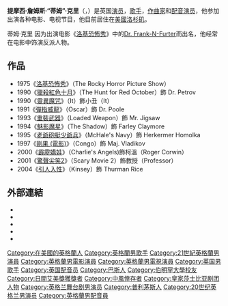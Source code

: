 {{noteTA
|T=zh-hans:蒂姆·克里;zh-hk:蒂姆·克里;zh-tw:提姆·柯瑞;
|G1=Show
|G2=Movie
|1=zh-hans:蒂姆;zh-hk:蒂姆;zh-tw:提姆;
|2=zh-hans:克里;zh-hk:克里;zh-tw:柯瑞;
|3=zh-hans:蒂莫西;zh-hk:蒂莫西;zh-tw:提摩西;
}}
{{Infobox person
| image       = Tim Curry 01.jpg
| caption     = 2005年，在[[纽约市|纽约市]]的克里
| name        = 蒂姆·克里
| birth_name  = Timothy James Curry
| birth_date  = {{birth date and age|df=yes|1946|4|19}}
| birth_place = {{GBR}}[[英格兰|英格兰]][[沃灵顿|沃灵顿]][[格拉彭霍尔|格拉彭霍尔]]<ref name="ReferenceA">Did not become part of Warrington until 1st April 1974 before which time Warrington was historically part of Lancashire</ref>
| occupation  = 演员、配音员、歌手
| yearsactive = 1968年至今
| alma_mater  = [[伯明翰大学|伯明翰大学]]
| spouse      = 
| partner     = 
| children     = 
| residence = {{USA}}[[加利福尼亚州|加利福尼亚州]][[洛杉矶|洛杉矶]]
}}

'''提摩西·詹姆斯·“蒂姆”·克里'''（{{lang|en|'''Timothy James "Tim" Curry'''}}，{{bd|1946年|4月19日}}）是英国[[演员|演员]]，[[歌手|歌手]]，[[作曲家|作曲家]]和[[配音演员|配音演员]]，他参加出演各种电影、电视节目，他目前居住在[[美國|美國]][[洛杉矶|洛杉矶]]。

蒂姆·克里 因为出演电影《[[洛基恐怖秀|洛基恐怖秀]]》中的[[Dr._Frank-N-Furter|Dr. Frank-N-Furter]]而出名，他经常在电影中饰演反派人物。

==作品==
*1975《[[洛基恐怖秀|洛基恐怖秀]]》（The Rocky Horror Picture Show）
*1990《[[追擊赤色十月_(電影)|獵殺紅色十月]]》（The Hunt for Red October）飾 Dr. Petrov
*1990《[[靈異魔咒|靈異魔咒]]》（It）飾小丑（It）
*1991《[[彈指威龍|彈指威龍]]》（Oscar）飾 Dr. Poole
*1993《[[重裝武器|重裝武器]]》（Loaded Weapon）飾 Mr. Jigsaw
*1994《[[魅影魔星|魅影魔星]]》（The Shadow）飾 Farley Claymore
*1995《[[老爺砲艇少爺兵|老爺砲艇少爺兵]]》（McHale's Navy）飾 Herkermer Homolka
*1997《[[剛果_(電影)|剛果 (電影)]]》（Congo）飾 Maj. Vladikov
*2000《[[霹靂嬌娃_(電影)|霹靂嬌娃]]》（Charlie's Angels)飾柯溫（Roger Corwin）
*2001《[[驚聲尖笑2|驚聲尖笑2]]》（Scary Movie 2）飾教授（Professor）
*2004《[[引人入性|引人入性]]》（Kinsey）飾 Thurman Rice

== 外部連結 ==
* {{IMDb name|347}}
* {{IBDB name|36907}}
* {{iobdb|10184}}
* {{tcmdb name|42394}}
* {{amg name|16268}}

{{Authority control}}

{{DEFAULTSORT:Curry, Tim}}


[[Category:在美國的英格蘭人|Category:在美國的英格蘭人]]
[[Category:英格蘭男歌手|Category:英格蘭男歌手]]
[[Category:21世紀英格蘭男演員|Category:21世紀英格蘭男演員]]
[[Category:英格蘭男電影演員|Category:英格蘭男電影演員]]
[[Category:英格蘭男電視演員|Category:英格蘭男電視演員]]
[[Category:英国男歌手|Category:英国男歌手]]
[[Category:英国配音员|Category:英国配音员]]
[[Category:巴斯人|Category:巴斯人]]
[[Category:伯明罕大學校友|Category:伯明罕大學校友]]
[[Category:日間艾美獎獲獎者|Category:日間艾美獎獲獎者]]
[[Category:中風倖存者|Category:中風倖存者]]
[[Category:皇家莎士比亚剧团人物|Category:皇家莎士比亚剧团人物]]
[[Category:英格兰舞台剧男演员|Category:英格兰舞台剧男演员]]
[[Category:普利茅斯人|Category:普利茅斯人]]
[[Category:20世纪英格兰男演员|Category:20世纪英格兰男演员]]
[[Category:英格蘭男配音員|Category:英格蘭男配音員]]